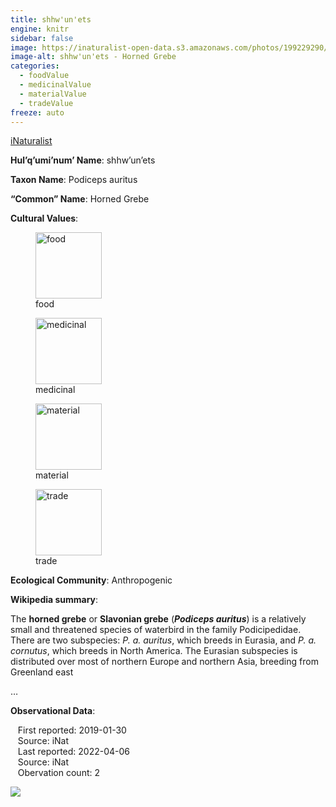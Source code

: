 ```yaml
---
title: shhw'un'ets
engine: knitr
sidebar: false
image: https://inaturalist-open-data.s3.amazonaws.com/photos/199229290/medium.jpg
image-alt: shhw'un'ets - Horned Grebe
categories:
  - foodValue
  - medicinalValue
  - materialValue
  - tradeValue
freeze: auto
---
```


<div role="img" class="imerss-photo" style="background-image: url(https://inaturalist-open-data.s3.amazonaws.com/photos/199229290/medium.jpg)" 
 alt="shhw'un'ets - Horned Grebe">
 <a href="https://www.inaturalist.org/taxa/4209" target="_blank" class="taxonDisplay-iNat-extern">iNaturalist<span class="external-link"></span></a>
</div>

**Hul'q'umi'num' Name**: shhw'un'ets



**Taxon Name**: Podiceps auritus

**"Common" Name**: Horned Grebe

**Cultural Values**:

:::{layout-nrow=1}
![food](/files/food.svg){width=106px}

![medicinal](/files/medicinal.svg){width=106px}

![material](/files/material.svg){width=106px}

![trade](/files/trade.svg){width=106px}
:::

**Ecological Community**: Anthropogenic

**Wikipedia summary**:
<p class="mw-empty-elt">

</p>

<p>The <b>horned grebe</b> or <b>Slavonian grebe</b> (<i><b>Podiceps auritus</b></i>) is a relatively small and threatened species of waterbird in the family Podicipedidae. There are two subspecies: <i>P.&#160;a. auritus</i>, which breeds in Eurasia, and <i>P.&#160;a. cornutus</i>, which breeds in North America. The Eurasian subspecies is distributed over most of northern Europe and northern Asia, breeding from Greenland east</p>...

**Observational Data**:

|    First reported: 2019-01-30

|    Source: iNat

|    Last reported: 2022-04-06

|    Source: iNat

|    Obervation count: 2

![](community_dist.png)
